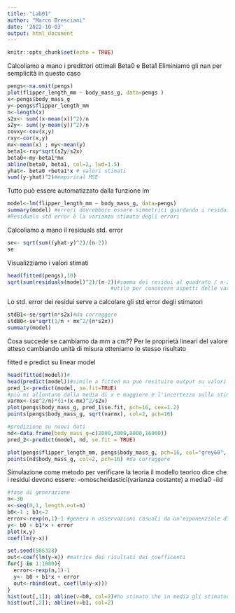 ---
title: "Lab01"
author: "Marco Bresciani"
date: '2022-10-03'
output: html_document
---

```{r setup, include=FALSE}
knitr::opts_chunk$set(echo = TRUE)
```
Calcoliamo a mano i predittori ottimali Beta0 e Beta1
Eliminiamo gli nan per semplicità in questo caso
```{r}
pengs<-na.omit(pengs) 
plot(flipper_length_mm ~ body_mass_g, data=pengs )
x<-pengs$body_mass_g
y<-pengs$flipper_length_mm
n<-length(x)
s2x<- sum((x-mean(x))^2)/n
s2y<- sum((y-mean(y))^2)/n
covxy<-cov(x,y)
rxy<-cor(x,y)
mx<-mean(x) ; my<-mean(y)
beta1<-rxy*sqrt(s2y/s2x)
beta0<-my-beta1*mx
abline(beta0, beta1, col=2, lwd=1.5)
yhat<- beta0 +beta1*x # valori stimati
sum((y-yhat)^2)#empirical MSE

```
Tutto può essere automatizzato dalla funzione lm
```{r}
model<-lm(flipper_length_mm ~ body_mass_g, data=pengs)
summary(model) #errori dovrebbore essere simmetrici guardando i residui(quartili equidistanti)
#Residuals std error è la varianza stimata degli errori

```
Calcoliamo a mano il residuals std. error
```{r}
se<- sqrt(sum((yhat-y)^2)/(n-2))
se
```
Visualizziamo i valori stimati
```{r}
head(fitted(pengs),10)
sqrt(sum(residuals(model)^2)/(n-2))#somma dei residui al quadrato / n-2 sotto radice
                                 #utile per conoscere aspetti delle varianze di beta0 e beta1
```
Lo std. error dei residui serve a calcolare gli std error degli stimatori
```{r}
stdB1<-se/sqrt(n*s2x)#da correggere
stdB0<-se*sqrt(1/n + mx^2/(n*s2x))
summary(model)
```
Cosa succede se cambiamo da mm a cm?? Per le proprietà lineari del valore atteso cambiando unità di misura otteniamo lo stesso risultato

fitted e predict su linear model
```{r}
head(fitted(model))#
head(predict(model))#simile a fitted ma può resituire output su valori della x che non ho osservato(al contrario di fitted)
pred_1<-predict(model, se.fit=TRUE)
#più mi allontano dalla media di x e maggiore è l'incertezza sulla stima di y
varmx<-(se^2/n)*(1+(x-mx)^2/s2x)
plot(pengs$body_mass_g, pred_1$se.fit, pch=16, cex=1.2)
points(pengs$body_mass_g, sqrt(varmx), col=2, pch=16)

#predizione su nuovi dati
nd<-data.frame(body_mass_g=c(2000,3000,8000,16000))
pred_2<-predict(model, nd, se.fit = TRUE)

plot(pengs$flipper_length_mm, pengs$body_mass_g, pch=16, col="grey60", xlim=c(2000,9000), ylim=range(pred_2$fit))
points(nd$body_mass_g, col=2, pch=16) #da correggere

```

Simulazione come metodo per verificare la teoria
il modello teorico dice che i residui devono essere:
-omoscheidastici(varianza costante) a media0
-iid
```{r}
#fase di generazione
n<-30
x<-seq(0,1, length.out=n)
b0<-1 ; b1<-2
error<-rexp(n,1)-1 #genera n osservazioni casuali da un'esponenziale di media 1
y<- b0 + b1*x + error
plot(x,y)
coef(lm(y~x))

set.seed(586328)
out<-coef(lm(y~x)) #matrice dei risultati dei coefficenti
for(j in 1:1000){
  error<-rexp(n,1)-1
  y<- b0 + b1*x + error
  out<-rbind(out, coef(lm(y~x)))
}
hist(out[,1]); abline(v=b0, col=2)#ho stimato che in media gli stimatori hanno media 1
hist(out[,2]); abline(v=b1, col=2)
```

